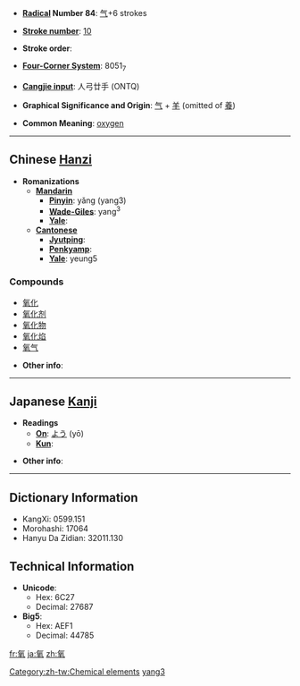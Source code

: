 * '''[[Wiktionary:Chinese radical index| Radical]] Number 84''': [[Wiktionary:Chinese radical index 气|气]]+6 strokes

* '''[[Wiktionary:Chinese total strokes index|Stroke number]]''': [[Wiktionary:Chinese total strokes index 10|10]]

* '''Stroke order''': 

* '''[[Wiktionary:Chinese four corner index|Four-Corner System]]''': 8051<sub>7</sub>

* '''[[Wiktionary:Chinese Cangjie index|Cangjie input]]''': 人弓廿手 (ONTQ)

* '''Graphical Significance and Origin''': [[气]] + [[羊]] (omitted of [[養]])

* '''Common Meaning''': [[oxygen]]

----

== Chinese [[Hanzi]] ==

* '''Romanizations'''
** '''[[Mandarin]]'''
*** '''[[Pinyin]]''': yǎng (yang3)
*** '''[[Wade-Giles]]''': yang<sup>3</sup>
*** '''[[Yale]]''': 
** '''[[Cantonese]]'''
*** '''[[Jyutping]]''':
*** '''[[Penkyamp]]''': 
*** '''[[Yale]]''': yeung5

===Compounds===
*[[氧化]]
*[[氧化剂]]
*[[氧化物]]
*[[氧化焰]]
*[[氧气]]

* '''Other info''': 

[[Category:zh-tw:Chemical elements]]
[[Category:zh-cn:Chemical elements|yang3]]
----

== Japanese [[Kanji]] ==

* '''Readings'''
** '''[[On]]''': [[よう]] (yō)
** '''[[Kun]]''': 

* '''Other info''':  

----

== Dictionary Information ==

* KangXi: 0599.151
* Morohashi: 17064
* Hanyu Da Zidian: 32011.130

== Technical Information ==

* '''Unicode''':
** Hex: 6C27
** Decimal: 27687
* '''Big5''':
** Hex: AEF1
** Decimal: 44785

[[fr:氧]]
[[ja:氧]]
[[zh:氧]]